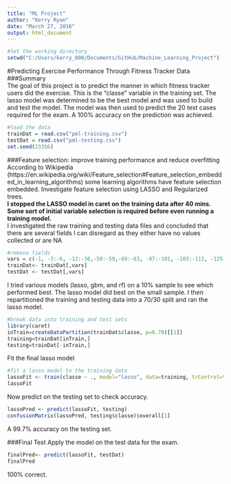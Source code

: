 ```yaml
---
title: "ML Project"
author: "Kerry Ryan"
date: "March 27, 2016"
output: html_document
---
```


```r
#Set the working directory
setwd("C:/Users/kerry_000/Documents/GitHub/Machine_Learning_Project")
```

#Predicting Exercise Performance Through Fitness Tracker Data  
###Summary  
The goal of this project is to predict the manner in which fitness tracker users did the exercise. This is the "classe" variable in the training set. The lasso model was determined to be the best model and was used to build and test the model.  The model was then used to predict the 20 test cases required for the exam.  A 100% accuracy on the prediction was achieved.
```r
#load the data
trainDat = read.csv("pml-training.csv")
testDat = read.csv("pml-testing.csv")
set.seed(23356)
```
###Feature selection: improve training performance and reduce overfitting  
According to Wikipedia (https://en.wikipedia.org/wiki/Feature_selection#Feature_selection_embedded_in_learning_algorithms) some learning algorithms have feature selection embedded.  Investigate feature selection using LASSO and Regularized trees.  
**I stopped the LASSO model in caret on the training data after 40 mins.  Some sort of initial variable selection is required before even running a training model.   
**I investigated the raw training and testing data files and concluded that there are several fields I can disregard as they either have no values collected or are NA
```r
#remove fields
vars = c(-1, -3:-6, -12:-36,-50:-59,-69:-83, -87:-101, -103:-112, -125:-139, -141:-150)
trainDat<- trainDat[,vars]
testDat <- testDat[,vars]
```
  
I tried various models (lasso, gbm, and rf) on a 10% sample to see which performed best.  The lasso model did best on the small sample.  I then repartitioned the training and testing data into a 70/30 split and ran the lasso model.
```r
#break data into training and test sets
library(caret)
inTrain=createDataPartition(trainDat$classe, p=0.70)[[1]]
training=trainDat[inTrain,]
testing=trainDat[-inTrain,]
```
  
Fit the final lasso model
```r
#fit a lasso model to the training data
lassoFit <- train(classe ~ ., model="lasso", data=training, trControl=trainControl(number=3, repeats=3), preProc=c("center", "scale") ) 
lassoFit
```
  
Now predict on the testing set to check accuracy.  

```r
lassoPred <- predict(lassoFit, testing)
confusionMatrix(lassoPred, testing$classe)$overall[1]
```
A 99.7% accuracy on the testing set.  
  
###Final Test
Apply the model on the test data for the exam.
```r
finalPred<- predict(lassoFit, testDat)
finalPred
```
100% correct.

